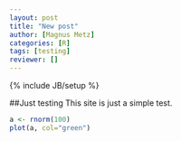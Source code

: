 ```yaml
---
layout: post
title: "New post"
author: [Magnus Metz]
categories: [R]
tags: [testing]
reviewer: []
---
```

{% include JB/setup %}

##Just testing
This site is just a simple test.
```r
a <- rnorm(100)
plot(a, col="green")
```

